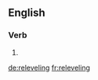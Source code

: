 ==English==

===Verb===
{{head|en|present participle}}

# {{present participle of|relevel|lang=en|nocat=1}}

[[de:releveling]]
[[fr:releveling]]